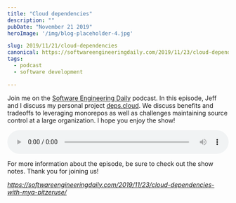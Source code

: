 ```yaml
---
title: "Cloud dependencies"
description: ""
pubDate: "November 21 2019"
heroImage: '/img/blog-placeholder-4.jpg'

slug: 2019/11/21/cloud-dependencies
canonical: https://softwareengineeringdaily.com/2019/11/23/cloud-dependencies-with-mya-pitzeruse/
tags:
  - podcast
  - software development

---
```


<p>
    Join me on the <a href="https://softwareengineeringdaily.com/">Software Engineering Daily</a> podcast. In this
    episode, Jeff and I discuss my personal project <a href="https://deps.cloud">deps.cloud</a>. We discuss benefits and
    tradeoffs to leveraging monorepos as well as challenges maintaining source control at a large organization. I hope
    you enjoy the show!
</p>

<audio controls style="width: 100%;">
    <source src="http://traffic.libsyn.com/sedaily/2019_11_23_FindCollabsDepsCloud.mp3" type="audio/mpeg"></source>
    Your browser does not support the audio element. Try listening on Software Engineering Daily.
</audio>

<p>For more information about the episode, be sure to check out the show notes. Thank you for joining us!</p>

<p>
    <i><a href="https://softwareengineeringdaily.com/2019/11/23/cloud-dependencies-with-mya-pitzeruse/">https://softwareengineeringdaily.com/2019/11/23/cloud-dependencies-with-mya-pitzeruse/</a></i>
</p>
